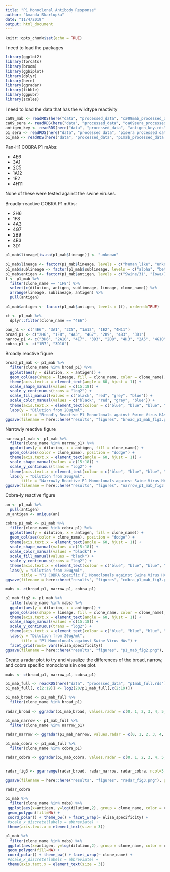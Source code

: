 ```yaml
---
title: "P1 Monoclonal Antibody Response"
author: "Amanda Skarlupka"
date: "11/4/2019"
output: html_document
---
```


```r
knitr::opts_chunk$set(echo = TRUE)
```


I need to load the packages

```r
library(ggplot2)
library(forcats)
library(broom)
library(ggbiplot)
library(dplyr)
library(here)
library(ggradar)
library(tibble)
library(ggpubr)
library(scales)
```

I need to load the data that has the wildtype reactivity

```r
ca09_mab <- readRDS(here("data", "processed_data", "ca09mab_processed_data.rds"))
ca09_sera <- readRDS(here("data", "processed_data", "ca09sera_processed_data.rds"))
antigen_key <- readRDS(here("data", "processed_data", "antigen_key.rds"))
p1_sera <- readRDS(here("data", "processed_data", "p1sera_processed_data.rds"))
p1_mab <- readRDS(here("data", "processed_data", "p1mab_processed_data.rds"))
```
Pan-H1 COBRA P1 mAbs:

* 4E6
* 3A1
* 2C5
* 1A12
* 1E2
* 4H11

None of these were tested against the swine viruses.

Broadly-reactive COBRA P1 mAbs:

* 2H6
* 1F8
* 4A3
* 4G7
* 2B9
* 4B3
* 3D1



```r
p1_mab$lineage[is.na(p1_mab$lineage)] <- "unknown"
  
p1_mab$lineage <- factor(p1_mab$lineage, levels = c("human_like", "unknown", "classical", "eurasian"))
p1_mab$sublineage <- factor(p1_mab$sublineage, levels = c("alpha", "beta", "gamma", "gamma_2", "npdm", "delta_1", "delta_2"))
p1_mab$antigen <- factor(p1_mab$antigen, levels = c("Swine/31", "Iowa/73", "WI/97", "Indiana/00", "NC/01", "Spain/2003", "Zhejiang/07", "Colorado/09", "Illinois/09", "Minnesota/09", "NC/09", "NC/34543/09", "NC/5043-1/09", "Utah/09", "Missouri/13", "Nebraska/13", "MN/15", "NC/15"), ordered = TRUE)
f <- p1_mab %>%
  filter(clone_name == "1F8") %>%
  select(c(dilution, antigen, sublineage, lineage, clone_name)) %>%
  arrange(lineage, sublineage, antigen) %>%
  pull(antigen)

p1_mab$antigen <- factor(p1_mab$antigen, levels = (f), ordered=TRUE)

xt <- p1_mab %>%
  dplyr::filter(clone_name == "4E6")

pan_h1 <- c("4E6", "3A1", "2C5", "1A12", "1E2", "4H11")
broad_p1 <- c("2H6", "1F8", "4A3", "4G7", "2B9", "4B3", "3D1")
narrow_p1 <- c("3H6", "2A10", "4E7", "3D3", "2D8", "4H3", "2A5", "4G10", "4C5", "4A8", "4B5", "3E2", "3D7")
cobra_p1 <- c("1B7", "3D10")
```


Broadly reactive figure
```r

broad_p1_mab <- p1_mab %>%
  filter(clone_name %in% broad_p1) %>%
  ggplot(aes(y = dilution, x = antigen)) +
  geom_col(aes(shape = lineage, fill = clone_name, color = clone_name), position = "dodge") +
  theme(axis.text.x = element_text(angle = 60, hjust = 1)) +
  scale_shape_manual(values = c(15:18)) +
  scale_y_continuous(trans = "log2") +
  scale_fill_manual(values = c("black", "red", "grey", "blue")) +
  scale_color_manual(values = c("black", "red", "grey", "blue")) +
  theme(axis.text.x = element_text(colour = c("blue", "blue", "blue", "blue", "grey", "red", "red", "red", "red", "red", "red", "red", "red", "red", "red", "red", "black", "black", "blue", "blue"))) +
  labs(y = "Dilution from 20ug/ml",
       title = "Broadly Reactive P1 Monoclonals against Swine Virus HAs")
ggsave(filename = here::here("results", "figures", "broad_p1_mab_fig3.png"), plot = broad_p1_mab)
```

Narrowly reactive figure

```r

narrow_p1_mab <- p1_mab %>%
  filter(clone_name %in% narrow_p1) %>%
  ggplot(aes(y = dilution, x = antigen, fill = clone_name)) +
  geom_col(aes(color = clone_name), position = "dodge") +
  theme(axis.text.x = element_text(angle = 60, hjust = 1)) +
  scale_shape_manual(values = c(15:18)) +
  scale_y_continuous(trans = "log2") +
  theme(axis.text.x = element_text(colour = c("blue", "blue", "blue", "blue", "grey", "red", "red", "red", "red", "red", "red", "red", "red", "red", "red", "red", "black", "black", "blue", "blue"))) +
  labs(y = "Dilution from 20ug/ml",
       title = "Narrowly Reactive P1 Monoclonals against Swine Virus HAs")
ggsave(filename = here::here("results", "figures", "narrow_p1_mab_fig3.png"), plot = narrow_p1_mab)
```

Cobra-ly reactive figure

```r
an <- p1_mab %>%
  pull(antigen)
un_antigen <- unique(an)

cobra_p1_mab <- p1_mab %>%
  filter(clone_name %in% cobra_p1) %>%
  ggplot(aes(y = dilution, x = antigen, fill = clone_name)) +
  geom_col(aes(color = clone_name), position = "dodge") +
  theme(axis.text.x = element_text(angle = 60, hjust = 1)) +
  scale_shape_manual(values = c(15:18)) +
  scale_color_manual(values = "black") +
  scale_fill_manual(values = "black") +
  scale_y_continuous(trans = "log2") +
  theme(axis.text.x = element_text(colour = c("blue", "blue", "blue", "blue", "grey", "red", "red", "red", "red", "red", "red", "red", "red", "red", "red", "red", "black", "black", "blue", "blue"))) +
  labs(y = "Dilution from 20ug/ml",
       title = "P1 COBRA Specific P1 Monoclonals against Swine Virus HAs")
ggsave(filename = here::here("results", "figures", "cobra_p1_mab_fig3.png"), plot = cobra_p1_mab)

```



```r
mabs <- c(broad_p1, narrow_p1, cobra_p1)

p1_mab_fig2 <- p1_mab %>%
  filter(clone_name %in% mabs) %>%
  ggplot(aes(y = dilution, x = antigen)) +
  geom_col(aes(shape = lineage, fill = clone_name, color = clone_name), position = "dodge") +
  theme(axis.text.x = element_text(angle = 60, hjust = 1)) +
  scale_shape_manual(values = c(15:18)) +
  scale_y_continuous(trans = "log2") +
  theme(axis.text.x = element_text(colour = c("blue", "blue", "blue", "blue", "grey", "red", "red", "red", "red", "red", "red", "red", "red", "red", "red", "red", "black", "black", "blue", "blue"))) +
  labs(y = "Dilution from 20ug/ml",
       title = "P1 Monoclonals against Swine Virus HAs") +
  facet_grid(rows= vars(elisa_specificity))
ggsave(filename = here::here("results", "figures", "p1_mab_fig2.png"), plot = p1_mab_fig2)
```


Create a radar plot to try and visualize the differences of the broad, narrow, and cobra specific monoclonals in one plot. 
```r
mabs <- c(broad_p1, narrow_p1, cobra_p1)

p1_mab_full <- readRDS(here("data", "processed_data", "p1mab_full.rds"))
p1_mab_full[, c(2:19)] <- log2(20/p1_mab_full[,c(2:19)])

p1_mab_broad <- p1_mab_full %>%
  filter(clone_name %in% broad_p1)

radar_broad <- ggradar(p1_mab_broad, values.radar = c(0, 1, 2, 3, 4, 5, 6, 7, 8, 9, 10), grid.max = 10, group.point.size = 1, group.line.width = 0.5, legend.title = "Broad reactivity")

p1_mab_narrow <- p1_mab_full %>%
  filter(clone_name %in% narrow_p1)

radar_narrow <- ggradar(p1_mab_narrow, values.radar = c(0, 1, 2, 3, 4, 5, 6, 7, 8, 9, 10), grid.max = 10, group.point.size = 1, group.line.width = 0.5, legend.title = "Narrow reactivity")

p1_mab_cobra <- p1_mab_full %>%
  filter(clone_name %in% cobra_p1)

radar_cobra <- ggradar(p1_mab_cobra, values.radar = c(0, 1, 2, 3, 4, 5, 6, 7, 8, 9, 10), grid.max = 10, group.point.size = 1, group.line.width = 0.5, legend.title = "Cobra reactivity", legend.text.size = 4, plot.legend = TRUE)


radar_fig3 <- ggarrange(radar_broad, radar_narrow, radar_cobra, ncol=3, nrow = 1)

ggsave(filename = here::here("results", "figures", "radar_fig3.png"), plot = radar_fig3, width = 8, height = 4, dpi = 600, scale = 4)

radar_cobra

```

```r
p1_mab %>%
  filter(clone_name %in% mabs) %>%
 ggplot(aes(x=antigen, y=log(dilution,2), group = clone_name, color = clone_name)) + 
 geom_polygon(fill=NA) + 
 coord_polar() + theme_bw() + facet_wrap(~ elisa_specificity) +
 #scale_x_discrete(labels = abbreviate) + 
 theme(axis.text.x = element_text(size = 3))

p1_mab %>%
  filter(clone_name %in% mabs) %>%
 ggplot(aes(x=antigen, y=log(dilution,2), group = clone_name, color = clone_name)) + 
 geom_polygon(fill=NA) + 
 coord_polar() + theme_bw() + facet_wrap(~ clone_name) +
 #scale_x_discrete(labels = abbreviate) + 
 theme(axis.text.x = element_text(size = 3))
```


